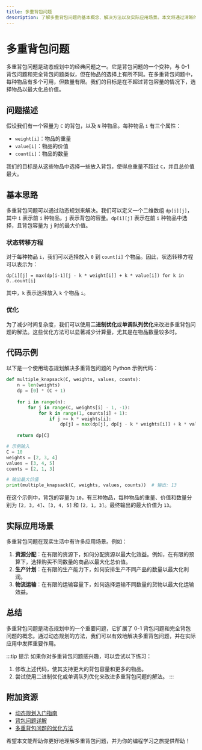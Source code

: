 ```yaml
---
title: 多重背包问题
description: 了解多重背包问题的基本概念、解决方法以及实际应用场景。本文将通过清晰的解释、代码示例和实际案例，帮助初学者掌握这一动态规划中的重要问题。
---
```


# 多重背包问题

多重背包问题是动态规划中的经典问题之一。它是背包问题的一个变种，与 0-1 背包问题和完全背包问题类似，但在物品的选择上有所不同。在多重背包问题中，每种物品有多个可用，但数量有限。我们的目标是在不超过背包容量的情况下，选择物品以最大化总价值。

## 问题描述

假设我们有一个容量为 `C` 的背包，以及 `N` 种物品。每种物品 `i` 有三个属性：
- `weight[i]`：物品的重量
- `value[i]`：物品的价值
- `count[i]`：物品的数量

我们的目标是从这些物品中选择一些放入背包，使得总重量不超过 `C`，并且总价值最大。

## 基本思路

多重背包问题可以通过动态规划来解决。我们可以定义一个二维数组 `dp[i][j]`，其中 `i` 表示前 `i` 种物品，`j` 表示背包的容量。`dp[i][j]` 表示在前 `i` 种物品中选择，且背包容量为 `j` 时的最大价值。

### 状态转移方程

对于每种物品 `i`，我们可以选择放入 `0` 到 `count[i]` 个物品。因此，状态转移方程可以表示为：

```
dp[i][j] = max(dp[i-1][j - k * weight[i]] + k * value[i]) for k in 0..count[i]
```

其中，`k` 表示选择放入 `k` 个物品 `i`。

### 优化

为了减少时间复杂度，我们可以使用**二进制优化**或**单调队列优化**来改进多重背包问题的解法。这些优化方法可以显著减少计算量，尤其是在物品数量较多时。

## 代码示例

以下是一个使用动态规划解决多重背包问题的 Python 示例代码：

```python
def multiple_knapsack(C, weights, values, counts):
    n = len(weights)
    dp = [0] * (C + 1)
    
    for i in range(n):
        for j in range(C, weights[i] - 1, -1):
            for k in range(1, counts[i] + 1):
                if j >= k * weights[i]:
                    dp[j] = max(dp[j], dp[j - k * weights[i]] + k * values[i])
    
    return dp[C]

# 示例输入
C = 10
weights = [2, 3, 4]
values = [3, 4, 5]
counts = [2, 1, 3]

# 输出最大价值
print(multiple_knapsack(C, weights, values, counts))  # 输出: 13
```

在这个示例中，背包的容量为 `10`，有三种物品，每种物品的重量、价值和数量分别为 `[2, 3, 4]`、`[3, 4, 5]` 和 `[2, 1, 3]`。最终输出的最大价值为 `13`。

## 实际应用场景

多重背包问题在现实生活中有许多应用场景。例如：

1. **资源分配**：在有限的资源下，如何分配资源以最大化效益。例如，在有限的预算下，选择购买不同数量的商品以最大化总价值。
2. **生产计划**：在有限的生产能力下，如何安排生产不同产品的数量以最大化利润。
3. **物流运输**：在有限的运输容量下，如何选择运输不同数量的货物以最大化运输效益。

## 总结

多重背包问题是动态规划中的一个重要问题，它扩展了 0-1 背包问题和完全背包问题的概念。通过动态规划的方法，我们可以有效地解决多重背包问题，并在实际应用中发挥重要作用。

:::tip 提示
如果你对多重背包问题感兴趣，可以尝试以下练习：
1. 修改上述代码，使其支持更大的背包容量和更多的物品。
2. 尝试使用二进制优化或单调队列优化来改进多重背包问题的解法。
:::

## 附加资源

- [动态规划入门指南](https://example.com/dynamic-programming-guide)
- [背包问题详解](https://example.com/knapsack-problem)
- [多重背包问题的优化方法](https://example.com/multiple-knapsack-optimization)

希望本文能帮助你更好地理解多重背包问题，并为你的编程学习之旅提供帮助！